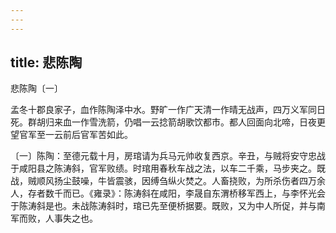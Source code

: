 ```yaml
---
---
---
```

title: 悲陈陶
---



悲陈陶〔一〕


孟冬十郡良家子，血作陈陶泽中水。野旷一作广天清一作晴无战声，四万义军同日死。群胡归来血一作雪洗箭，仍唱一云捻箭胡歌饮都市。都人回面向北啼，日夜更望官军至一云前后官军苦如此。

〔一〕陈陶：至德元载十月，房琯请为兵马元帅收复西京。辛丑，与贼将安守忠战于咸阳县之陈涛斜，官军败绩。时琯用春秋车战之法，以车二千乘，马步夹之。既战，贼顺风扬尘鼓噪，牛皆震骇，因缚刍纵火焚之。人畜挠败，为所杀伤者四万余人，存者数千而已。《雍录》：陈涛斜在咸阳，李晟自东渭桥移军西上，与李怀光会于陈涛斜是也。未战陈涛斜时，琯已先至便桥据要。既败，又为中人所促，并与南军而败，人事失之也。